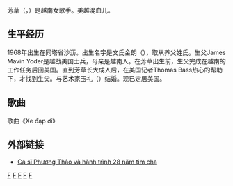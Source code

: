 {{multiple issues|
{{blpunsourced|time=2015-01-20T15:32:54+00:00}}
{{copyedit|time=2015-01-20T15:32:54+00:00}}
{{expand|time=2015-01-20T15:32:54+00:00}}
}}
芳草（{{lang-vi|Phương Thảo}}，{{bd|1968年|||}}）是越南女歌手。美越混血儿。
== 生平经历 ==
1968年出生在同塔省沙沥。出生名字是文氏金朗（{{lang|vi|Văn Thị Kim Lang}}），取从养父姓氏。生父James Mavin Yoder是越战美国士兵，母亲是越南人。在芳草出生前，生父完成在越南的工作任务后回美国。直到芳草长大成人后，在美国记者Thomas Bass热心的帮助下，才找到生父。与艺术家玉礼（{{lang|vi|Ngọc Lễ}}）结婚。现已定居美国。

== 歌曲 ==
歌曲《Xe đạp ơi》
== 外部链接 ==
*[http://vietbao.vn/The-gioi-giai-tri/Ca-si-Phuong-Thao-va-hanh-trinh-28-nam-tim-cha/2131336538/235/ Ca sĩ Phương Thảo và hành trình 28 năm tìm cha]

[[Category:越南女歌手|F]]
[[Category:京族裔混血兒|F]]
[[Category:美裔混血兒|F]]
[[Category:在美國的越南人|F]]
[[Category:同塔省人|F]]